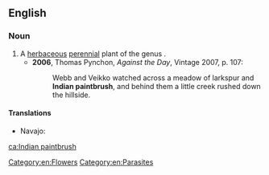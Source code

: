 ==English==
{{wikipedia}}

===Noun===
{{en-noun|-|head=[[Indian]] [[paintbrush]]}}

# A [[herbaceous]] [[perennial]] plant of the genus {{taxlink|Castilleja|genus}}.
#* '''2006''', Thomas Pynchon, ''Against the Day'', Vintage 2007, p. 107:
#*: Webb and Veikko watched across a meadow of larkspur and '''Indian paintbrush''', and behind them a little creek rushed down the hillside.

====Translations====
{{trans-top|herbaceous plant}}
* Navajo: {{t|nv|dahiitį́hídą́ą́ʼtsoh}}
{{trans-mid}}
{{trans-bottom}}

[[Category:en:Flowers]]
[[Category:en:Parasites]]

[[ca:Indian paintbrush]]